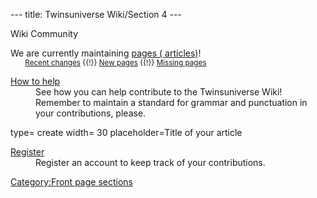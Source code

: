 ---
title: Twinsuniverse Wiki/Section 4
---

<div class="fpbox mobilecollapsible" id="fpwiki"><!-- BEGIN Wiki box-->
<div class="heading desktopleft mobileleft">Wiki Community</div>
<div class="body">
We are currently maintaining [[Special:Statistics|{{NUMBEROFPAGES}} pages ({{NUMBEROFARTICLES}} articles)]]!<br>
<small style="margin-left:2em;">[[Special:Recentchanges|Recent changes]] {{!}} [[Special:Newpages|New pages]] {{!}} [[Special:Wantedpages|Missing pages]]</small>
;[[Project:Community portal|How to help]]
: See how you can help contribute to the Twinsuniverse Wiki! Remember to maintain a standard for grammar and punctuation in your contributions, please.
<inputbox>
type= create
width= 30
placeholder=Title of your article
</inputbox>
;[[Special:Userlogin|Register]]
: Register an account to keep track of your contributions.
</div>
</div><!--END Wiki box--><noinclude>

[[Category:Front page sections]]</noinclude>